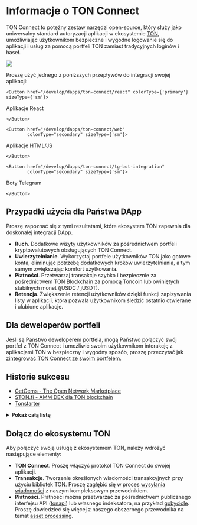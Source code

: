 
# Informacje o TON Connect

TON Connect to potężny zestaw narzędzi open-source, który służy jako uniwersalny standard autoryzacji aplikacji w ekosystemie [TON](/learn/introduction), umożliwiając użytkownikom bezpieczne i wygodne logowanie się do aplikacji i usług za pomocą portfeli TON zamiast tradycyjnych loginów i haseł.

![](/img/docs/ton-connect/ton-connect-overview.png?raw=true)

Proszę użyć jednego z poniższych przepływów do integracji swojej aplikacji:

```mdx-code-block
<Button href="/develop/dapps/ton-connect/react" colorType={'primary'} sizeType={'sm'}>
```

Aplikacje React

```mdx-code-block
</Button>
```

```mdx-code-block
<Button href="/develop/dapps/ton-connect/web"
        colorType="secondary" sizeType={'sm'}>
```

Aplikacje HTML/JS

```mdx-code-block
</Button>
```

```mdx-code-block
<Button href="/develop/dapps/ton-connect/tg-bot-integration"
        colorType="secondary" sizeType={'sm'}>
```

Boty Telegram

```mdx-code-block
</Button>
```

## Przypadki użycia dla Państwa DApp

Proszę zapoznać się z tymi rezultatami, które ekosystem TON zapewnia dla doskonałej integracji DApp.

- **Ruch**. Dodatkowe wizyty użytkowników za pośrednictwem portfeli kryptowalutowych obsługujących TON Connect.
- **Uwierzytelnianie**. Wykorzystaj portfele użytkowników TON jako gotowe konta, eliminując potrzebę dodatkowych kroków uwierzytelniania, a tym samym zwiększając komfort użytkowania.
- **Płatności**. Przetwarzaj transakcje szybko i bezpiecznie za pośrednictwem TON Blockchain za pomocą Toncoin lub owiniętych stabilnych monet (jUSDC / jUSDT).
- **Retencja**. Zwiększenie retencji użytkowników dzięki funkcji zapisywania listy w aplikacji, która pozwala użytkownikom śledzić ostatnio otwierane i ulubione aplikacje.

## Dla deweloperów portfeli

Jeśli są Państwo deweloperem portfela, mogą Państwo połączyć swój portfel z TON Connect i umożliwić swoim użytkownikom interakcję z aplikacjami TON w bezpieczny i wygodny sposób, proszę przeczytać jak [zintegrować TON Connect ze swoim portfelem](/develop/dapps/ton-connect/wallet/).

## Historie sukcesu

- [GetGems - The Open Network Marketplace](https://getgems.io/)
- [STON.fi - AMM DEX dla TON blockchain](https://ston.fi/)
- [Tonstarter](http://tonstarter.com/)

<details>
  <summary><b>Pokaż całą listę</b></summary>

- [getgems.io](https://getgems.io/)
- [fragment.com](https://fragment.com/) (Ton Connect v.1)
- [ston.fi](https://ston.fi/)
- [ton.diamonds](https://ton.diamonds/)
- [beta.disintar.io](https://beta.disintar.io/)
- [tegro.finance](https://tegro.finance/liquidity)
- [minter.ton.org](https://minter.ton.org/)
- [libermall.com](https://libermall.com/)
- [dedust.io](https://dedust.io/swap)
- [toncap.net](https://toncap.net/)
- [cryptomus.com](https://cryptomus.com/)
- [avanchange.com](https://avanchange.com/)
- [wton.dev](https://wton.dev/)
- [mint.spiroverse.io/shop](https://mint.spiroverse.io/shop)
- [vk.com/vk_nft_hub](https://vk.com/vk_nft_hub)
- [tonverifier.live](https://verifier.ton.org/)
- [stickerface.io/member](https://stickerface.io/member)
- [tonstarter.com](https://tonstarter.com/)
- [cryptogas.shop/ton](https://cryptogas.shop/ton)
- [megaton.fi](https://megaton.fi/)
- [dns.ton.org](https://dns.ton.org/)
- [coinpaymaster.com](https://coinpaymaster.com/)
- [ton.gagarin.world/app/](https://ton.gagarin.world/app)
- [daolama.co](https://daolama.co/)
- [marketplace.playmuse.org](http://marketplace.playmuse.org/)
- [ton.vote](https://ton.vote/)
- [plane.tonfancy.io](https://plane.tonfancy.io/)
- [pi.oberton.io](https://pi.oberton.io/)
- [business.thetonpay.app](https://business.thetonpay.app/)
- [bridge.orbitchain.io](https://bridge.orbitchain.io/)
- [connecton-web-new.vercel.app](https://connecton-web-new.vercel.app/)
- [app.fanz.ee/staking](https://app.fanz.ee/staking)
- [testnet.pton.fi](https://testnet.pton.fi/)
- [tonft.app](https://tonft.app/)
- [cardify.casino](https://cardify.casino/)
- [4riends.org](https://4riends.org/#/)
- [tonflex.fi](https://tonflex.fi/swap)
- [soquest.xyz](https://soquest.xyz/)
- [app.evaa.finance](https://app.evaa.finance/)

</details>

## Dołącz do ekosystemu TON

Aby połączyć swoją usługę z ekosystemem TON, należy wdrożyć następujące elementy:

- **TON Connect**. Proszę włączyć protokół TON Connect do swojej aplikacji.
- **Transakcje**. Tworzenie określonych wiadomości transakcyjnych przy użyciu bibliotek TON. Proszę zagłębić się w proces [wysyłania wiadomości](/develop/dapps/ton-connect/message-builders) z naszym kompleksowym przewodnikiem.
- **Płatności**. Płatności można przetwarzać za pośrednictwem publicznego interfejsu API ([tonapi](https://tonapi.io/)) lub własnego indeksatora, na przykład [gobycicle](http://github.com/gobicycle/bicycle). Proszę dowiedzieć się więcej z naszego obszernego przewodnika na temat [asset processing](/develop/dapps/asset-processing).
